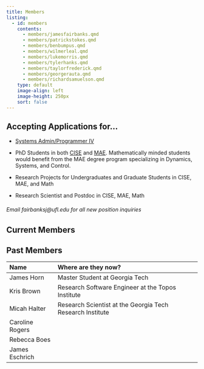 ```yaml
---
title: Members
listing: 
  - id: members
    contents: 
      - members/jamesfairbanks.qmd
      - members/patrickstokes.qmd
      - members/benbumpus.qmd
      - members/wilmerleal.qmd
      - members/lukemorris.qmd
      - members/tylerhanks.qmd
      - members/taylorfrederick.qmd
      - members/georgerauta.qmd
      - members/richardsamuelson.qmd
    type: default
    image-align: left
    image-height: 250px
    sort: false
---
```

## Accepting Applications for...

* [Systems Admin/Programmer IV](https://explore.jobs.ufl.edu/en-us/job/527710/systems-adminprogrammer-iv)

* PhD Students in both [CISE](https://www.cise.ufl.edu/academics/graduate/phd/) and [MAE](https://mae.ufl.edu/students/graduate/degree-programs-requirements/). Mathematically minded students would benefit from the MAE degree program specializing in Dynamics, Systems, and Control.

* Research Projects for Undergraduates and Graduate Students in CISE, MAE, and Math

* Research Scientist and Postdoc in CISE, MAE, Math

###### Email fairbanksj@ufl.edu for all new position inquiries

## Current Members

:::{#members}
:::

## Past Members

|  Name | Where are they now?|
|:------|:-------------------|
|James Horn      |Master Student at Georgia Tech        |
|Kris Brown      |Research Software Engineer at the Topos Institute|
|Micah Halter    |Research Scientist at the Georgia Tech Research Institute|
|Caroline Rogers |               |
|Rebecca Boes    |               |
|James Eschrich  |               |


